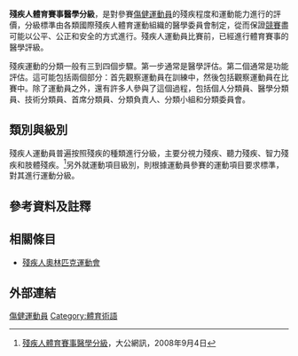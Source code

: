 {{Expand language|1=en|time=2021-10-01T04:24:48+00:00}}
{{noteTA
|T=zh-cn:残疾人体育赛事医学分级;zh-hk:殘疾人體育賽事醫學分級;zh-tw:身心障礙者體育賽事醫學分級
|1=zh-cn:残疾运动员;zh-hk:傷健運動員;zh-tw:身心障礙運動員
|2=zh-cn:残疾人;zh-hk:殘疾人;zh-tw:身心障礙者
|3=zh-cn:视力残疾;zh-hk:視力殘疾;zh-tw:視覺障礙
|4=zh-cn:听力残疾;zh-hk:聽力殘疾;zh-tw:聽覺障礙
|5=zh-cn:智力残疾;zh-hk:智力殘疾;zh-tw:智能障礙
|6=zh-cn:肢体残疾;zh-hk:肢體殘疾;zh-tw:肢體障礙
|7=zh-cn:残疾;zh-hk:殘疾;zh-tw:身心障礙
}}
'''殘疾人體育賽事醫學分級'''，是對參賽[[傷健運動員|傷健運動員]]的殘疾程度和運動能力進行的評價，分級標準由各類國際殘疾人體育運動組織的醫學委員會制定，從而保證[[競賽|競賽]]盡可能以公平、公正和安全的方式進行。殘疾人運動員比賽前，已經進行體育賽事的醫學評級。

殘疾運動的分類一般有三到四個步驟。第一步通常是醫學評估。第二個通常是功能評估。這可能包括兩個部分：首先觀察運動員在訓練中，然後包括觀察運動員在比賽中。除了運動員之外，還有許多人參與了這個過程，包括個人分類員、醫學分類員、技術分類員、首席分類員、分類負責人、分類小組和分類委員會。

==類別與級別==
殘疾人運動員普遍按照殘疾的種類進行分級，主要分視力殘疾、聽力殘疾、智力殘疾和肢體殘疾。<ref>[http://www.takungpao.com.hk/news/08/09/04/ZM-956583.htm 殘疾人體育賽事醫學分級]{{dead link|date=2018年3月 |bot=InternetArchiveBot |fix-attempted=yes }}，大公網訊，2008年9月4日</ref>另外就運動項目級別，則根據運動員參賽的運動項目要求標準，對其進行運動分級。

==參考資料及註釋==
<div class="references-small">
<references />
</div>

==相關條目==
*[[殘疾人奧林匹克運動會|殘疾人奧林匹克運動會]]
== 外部連結 ==
{{sports-stub}}

[[Category:傷健運動員|]]
[[Category:體育術語|Category:體育術語]]